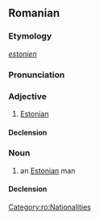 {{see|Estonian}}
==Romanian==

===Etymology===
{{F.|ro}} ''[[estonien]]''

===Pronunciation===
{{IPA|[e.sto.ni'an]|lang=ro}}

===Adjective===
{{ro-adj|4}}

# [[Estonian]]

====Declension====
{{ro-adj-decl|fs=estoniană|mpl=estonieni|fpl=estoniene|ms-def=estonianul|fs-def=estoniana}}

===Noun===
{{ro-noun|gend=m|pl=estonieni|f=estoniană}}

# an [[Estonian]] man

====Declension====
{{ro-noun-m|pl=estonieni|def=estonianul}}

[[Category:ro:Nationalities]]